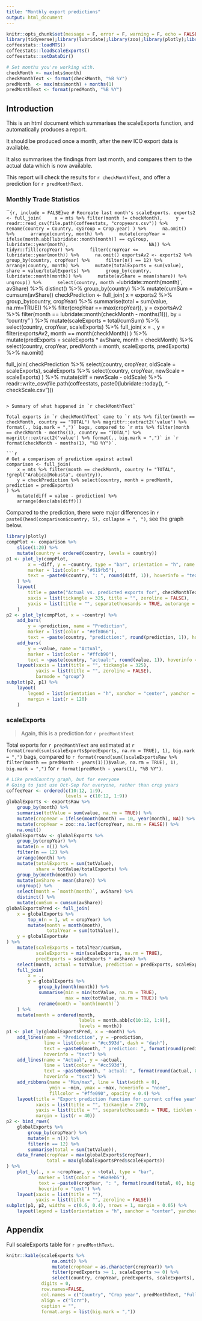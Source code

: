 ```yaml
---
title: "Monthly export predictions"
output: html_document
---
```

```r
knitr::opts_chunk$set(message = F, error = F, warning = F, echo = FALSE)
library(tidyverse);library(lubridate);library(zoo);library(plotly);library(coffeestats)
coffeestats::loadMTS()
coffeestats::loadScaleExports()
coffeestats::setDataDir()

# Set months you're working with. 
checkMonth <- max(mts$month)
checkMonthText <- format(checkMonth, "%B %Y")
predMonth  <- max(mts$month) + months(1)
predMonthText <- format(predMonth, "%B %Y")
```

## Introduction

This is an html document which summarises the scaleExports function, and automatically produces a report. 

It should be produced once a month, after the new ICO export data is available. 

It also summarises the findings from last month, and compares them to the actual data which is now available. 

This report will check the results for `r checkMonthText`, and offer a prediction for `r predMonthText`.  

### Monthly Trade Statistics

```{r, include = FALSE}we
# Recreate last month's scaleExports.
exports2 <- full_join(
    x = mts %>% filter(month != checkMonth),
    y = readr::read_csv(file.path(coffeestats, "cropyears.csv")) %>% 
        rename(country = Country, cyGroup = Crop.year)
) %>% 
    na.omit() %>% 
    arrange(country, month) %>% 
    mutate(cropYear = ifelse(month.abb[lubridate::month(month)] == cyGroup,
                             lubridate::year(month),
                             NA)) %>% 
    tidyr::fill(cropYear) %>% 
    filter(cropYear <= lubridate::year(month)) %>% 
    na.omit()
exportsAv2 <- exports2 %>% 
    group_by(country, cropYear) %>% 
    filter(n() == 12) %>% 
    arrange(country, month) %>% 
    mutate(totalExports = sum(value),
           share = value/totalExports) %>% 
    group_by(country, lubridate::month(month)) %>% 
    mutate(avShare = mean(share)) %>% 
    ungroup() %>% 
    select(country, month = `lubridate::month(month)`, avShare) %>% 
    distinct() %>% 
    group_by(country) %>% 
    mutate(cumSum = cumsum(avShare))
checkPrediction <- full_join(
    x = exports2 %>% 
        group_by(country, cropYear) %>% 
        summarise(total = sum(value, na.rm=TRUE)) %>% 
        filter(cropYear == max(cropYear)),
    y = exportsAv2 %>% filter(month == lubridate::month(checkMonth - months(1))),
    by = "country"
) %>% 
    mutate(scaleExports = total/cumSum) %>% 
    select(country, cropYear, scaleExports) %>% 
    full_join(
        x = .,
        y = filter(exportsAv2, month == month(checkMonth))
    ) %>% 
    mutate(predExports = scaleExports * avShare, month = checkMonth) %>% 
    select(country, cropYear, predMonth = month, scaleExports, predExports) %>% 
    na.omit()

full_join(
    checkPrediction %>% 
        select(country, cropYear, oldScale = scaleExports),
    scaleExports %>% 
        select(country, cropYear, newScale = scaleExports)
) %>% 
    mutate(diff = newScale - oldScale) %>% 
    readr::write_csv(file.path(coffeestats, paste0(lubridate::today(), "-checkScale.csv")))
```

> Summary of what happened in `r checkMonthText`

Total exports in `r checkMonthText` came to `r mts %>% filter(month == checkMonth, country == "TOTAL") %>% magrittr::extract2('value') %>% format(., big.mark = ",")` bags, compared to `r mts %>% filter(month == checkMonth - months(1), country == "TOTAL") %>% magrittr::extract2('value') %>% format(., big.mark = ",")` in `r format(checkMonth - months(1), "%B %Y")`. 

```r
# Get a comparison of prediction against actual 
comparison <- full_join(
    x = mts %>% filter(month == checkMonth, country != "TOTAL", !grepl("Arabica|Robusta", country)),
    y = checkPrediction %>% select(country, month = predMonth, prediction = predExports)
) %>% 
    mutate(diff = value - prediction) %>% 
    arrange(desc(abs(diff)))
```

Compared to the prediction, there were major differences in `r paste0(head(comparison$country, 5), collapse = ", ")`, see the graph below. 

```r
library(plotly)
compPlot <- comparison %>% 
    slice(1:20) %>% 
    mutate(country = ordered(country, levels = country))
p1 <- plot_ly(compPlot,
        x = ~diff, y = ~country, type = "bar", orientation = "h", name = "Difference",
        marker = list(color = "#619fb5"),
        text = ~paste0(country, ": ", round(diff, 1)), hoverinfo = "text"
    ) %>% 
    layout(
        title = paste("Actual vs. predicted exports for", checkMonthText),
        xaxis = list(tickangle = 325, title = "", zeroline = FALSE),
        yaxis = list(title = "", separatethousands = TRUE, autorange = "reversed", side = "right")
    )
p2 <- plot_ly(compPlot, x = ~country) %>% 
    add_bars(
        y = ~prediction, name = "Prediction",
        marker = list(color = "#ef8066"),
        text = ~paste(country, "prediction:", round(prediction, 1)), hoverinfo = "text") %>% 
    add_bars(
        y = ~value, name = "Actual",
        marker = list(color = "#ffcb90"),
        text = ~paste(country, "actual:", round(value, 1)), hoverinfo = "text") %>% 
    layout(xaxis = list(title = "", tickangle = 325),
           yaxis = list(title = "", zeroline = FALSE),
           barmode = "group")
subplot(p2, p1) %>% 
    layout(
        legend = list(orientation = "h", xanchor = "center", yanchor = "top", y = -0.15, x = 0.6),
        margin = list(r = 120)
    )
```


### scaleExports

> Again, this is a prediction for `r predMonthText`

Total exports for `r predMonthText` are estimated at `r format(round(sum(scaleExports$predExports, na.rm = TRUE), 1), big.mark = ",")` bags, compared to `r format(round(sum((scaleExportsRaw %>% filter(month == predMonth - years(1)))$value, na.rm = TRUE), 1), big.mark = ",")` for `r format(predMonth - years(1), "%B %Y")`. 

```r
# Like predCountry graph, but for everyone
# Going to just use Oct-Sep for everyone, rather than crop years
coffeeYear <- ordered(c(10:12, 1:9),
                      levels = c(10:12, 1:9))
globalExports <- exportsRaw %>% 
    group_by(month) %>% 
    summarise(totValue = sum(value, na.rm = TRUE)) %>% 
    mutate(cropYear = ifelse(month(month) == 10, year(month), NA)) %>% 
    mutate(cropYear = zoo::na.locf(cropYear, na.rm = FALSE)) %>% 
    na.omit()
globalExportsAv <- globalExports %>% 
    group_by(cropYear) %>% 
    mutate(n = n()) %>% 
    filter(n == 12) %>% 
    arrange(month) %>% 
    mutate(totalExports = sum(totValue),
           share = totValue/totalExports) %>% 
    group_by(month(month)) %>% 
    mutate(avShare = mean(share)) %>% 
    ungroup() %>% 
    select(month = `month(month)`, avShare) %>% 
    distinct() %>% 
    mutate(cumSum = cumsum(avShare))
globalExportsPred <- full_join(
    x = globalExports %>%
        top_n(n = 1, wt = cropYear) %>% 
        mutate(month = month(month),
               totalYear = sum(totValue)),
    y = globalExportsAv
) %>% 
    mutate(scaleExports = totalYear/cumSum,
           scaleExports = min(scaleExports, na.rm = TRUE),
           predExports = scaleExports * avShare) %>%
    select(month, actual = totValue, prediction = predExports, scaleExports) %>% 
    full_join(
        x = .,
        y = globalExports %>% 
            group_by(month(month)) %>%
            summarise(min = min(totValue, na.rm = TRUE),
                      max = max(totValue, na.rm = TRUE)) %>% 
            rename(month = `month(month)`)
    ) %>% 
    mutate(month = ordered(month, 
                           labels = month.abb[c(10:12, 1:9)],
                           levels = month))
p1 <- plot_ly(globalExportsPred, x = ~month) %>% 
    add_lines(name = "Prediction", y = ~prediction,
              line = list(color = "#cc593d", dash = "dash"),
              text = ~paste0(month, " prediction: ", format(round(prediction, 0), big.mark = ",")),
              hoverinfo = "text") %>% 
    add_lines(name = "Actual", y = ~actual, 
              line = list(color = "#cc593d"),
              text = ~paste0(month, " actual: ", format(round(actual, 0), big.mark = ",")),
              hoverinfo = "text") %>% 
    add_ribbons(name = "Min/max", line = list(width = 0), 
                ymin = ~min, ymax = ~max, hoverinfo = "none",
                fillcolor = "#ffe090", opacity = 0.4) %>% 
    layout(title = "Export prediction function for current coffee year",
           xaxis = list(title = "", tickangle = 270),
           yaxis = list(title = "", separatethousands = TRUE, ticklen = 20, tickcolor = "#FFF"),
           margin = list(r = 40))
p2 <- bind_rows(
    globalExports %>% 
        group_by(cropYear) %>% 
        mutate(n = n()) %>% 
        filter(n == 12) %>% 
        summarise(total = sum(totValue)),
    data_frame(cropYear = max(globalExports$cropYear),
               total = max(globalExportsPred$scaleExports))
) %>% 
    plot_ly(., x = ~cropYear, y = ~total, type = "bar", 
            marker = list(color = "#6a9eb5"),
            text = ~paste0(cropYear, ": ", format(round(total, 0), big.mark = ",")), name = "Total",
            hoverinfo = "text") %>% 
    layout(xaxis = list(title = ""),
           yaxis = list(title = "", zeroline = FALSE))
subplot(p1, p2, widths = c(0.6, 0.4), nrows = 1, margin = 0.05) %>% 
    layout(legend = list(orientation = "h", xanchor = "center", yanchor = "top", y = -0.2, x = 0.5))
```

## Appendix

Full scaleExports table for `r predMonthText`. 

```r
knitr::kable(scaleExports %>% 
                 na.omit() %>% 
                 mutate(cropYear = as.character(cropYear)) %>% 
                 filter(predExports >= 1, scaleExports >= 0) %>% 
                 select(country, cropYear, predExports, scaleExports), 
             digits = 0,
             row.names=FALSE,
             col.names = c("Country", "Crop year", predMonthText, "Full year"),
             align = c("lcrr"),
             caption = "",
             format.args = list(big.mark = ","))
```

